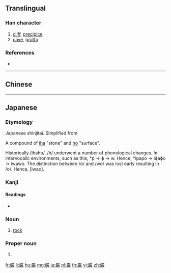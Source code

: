 {{also|巖}}
==Translingual==

===Han character===
{{Han char|rn=46|rad=山|as=17|sn=20|four=|canj=UFMK|ids=⿱山厳}}

# [[cliff]], [[precipice]]
# [[cave]], [[grotto]]

===References===
* {{Han ref|kx=0322.291|dkj=08624|dj=0622.420|hdz=10806.161|uh=5DCC|ud=24012}}

----

==Chinese==
{{zh-see|巖|v}}

----

==Japanese==

===Etymology===
Japanese shinjitai. Simplified from {{ja-l|巖}}

A compound of [[岩|iha]] "stone" and [[秀|ho]] "surface".

Historically /ihaho/. /h/ underwent a number of phonological changes. In intervocalic environments, such as this, *p → ɸ → w. Hence, *ipapo → iɸaɸo → iwawo. The distinction between /o/ and /wo/ was lost early resulting in /o/. Hence, [iwao].

===Kanji===
{{ja-kanji|grade=|rs=山17}}

====Readings====
* {{ja-readings|on=[[がん]] (gan)|kun=[[けわしい]] (kewashii), [[いわお]] (iwao)}}

===Noun===
{{ja-noun|いわ|hhira=いは}}

# [[rock]]

===Proper noun===
{{ja-pos|いわお|proper|hhira=いはほ}}

# {{given name|male|lang=ja|sort=いわお}}


[[fr:巌]]
[[li:巌]]
[[hu:巌]]
[[mg:巌]]
[[ja:巌]]
[[pl:巌]]
[[th:巌]]
[[vi:巌]]
[[zh:巌]]